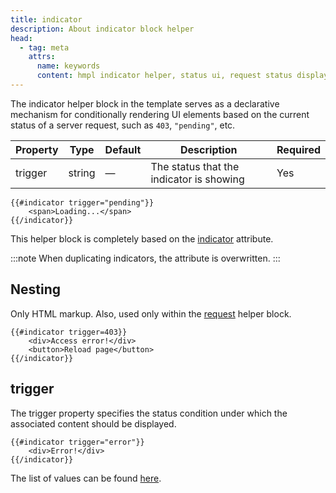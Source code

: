 ```yaml
---
title: indicator
description: About indicator block helper
head:
  - tag: meta
    attrs:
      name: keywords
      content: hmpl indicator helper, status ui, request status display, loading state, error state, block helper indicator
---
```


The indicator helper block in the template serves as a declarative mechanism for conditionally rendering UI elements based on the current status of a server request, such as `403`, `"pending"`, etc.

| Property | Type   | Default | Description                              | Required |
| -------- | ------ | ------- | ---------------------------------------- | -------- |
| trigger  | string | —       | The status that the indicator is showing | Yes      |

```hmpl
{{#indicator trigger="pending"}}
    <span>Loading...</span>
{{/indicator}}
```

This helper block is completely based on the [indicator](/block-helpers/request#indicator) attribute.

:::note
When duplicating indicators, the attribute is overwritten.
:::

## Nesting

Only HTML markup. Also, used only within the [request](/block-helpers/request) helper block.

```hmpl
{{#indicator trigger=403}}
    <div>Access error!</div>
    <button>Reload page</button>
{{/indicator}}
```

## trigger

The trigger property specifies the status condition under which the associated content should be displayed.

```hmpl
{{#indicator trigger="error"}}
    <div>Error!</div>
{{/indicator}}
```

The list of values can be found [here](/block-helpers/request#trigger).
